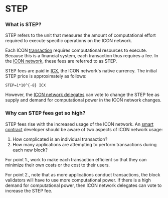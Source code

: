# STEP

### What is STEP?

STEP refers to the unit that measures the amount of computational effort required to execute specific operations on the ICON network.

Each ICON [transaction](../computational-utilities/transactions.md) requires computational resources to execute. Because this is a financial system, each transaction thus requires a fee. In the [ICON network](/concepts/network), these fees are referred to as STEP.

STEP fees are paid in [ICX](/concepts/economics/icx), the ICON network's native currency. The initial STEP price is approximately as follows:

```
STEP=1*10^{-8} ICX
```

However, the [ICON network delegates](../governance/delegates.md) can vote to change the STEP fee as supply and demand for computational power in the ICON network changes.

### Why can STEP fees get so high?

STEP fees rise with the increased usage of the ICON network. An [smart contract](../../icon-stack/smart-contracts/) developer should be aware of two aspects of ICON network usage:

1. How complicated is an individual transaction?
2. How many applications are attempting to perform transactions during each new block?

For point 1., work to make each transaction efficient so that they can minimize their own costs or the cost to their users.

For point 2., note that as more applications conduct transactions, the block validators will have to use more computational power. If there is a high demand for computational power, then ICON network delegates can vote to increase the STEP fee.
